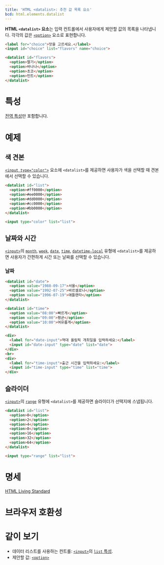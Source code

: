 ```yaml
---
title: 'HTML <datalist>: 추천 값 목록 요소'
bcd: html.elements.datalist
---
```


**HTML `<datalist>` 요소**는 입력 컨트롤에서 사용자에게 제안할 값의 목록을 나타냅니다. 각각의 값은 [`<option>`](./option) 요소로 표현합니다.

<HTMLDemo height={200}>

```html
<label for="choice">맛을 고르세요.</label>
<input id="choice" list="flavors" name="choice">

<datalist id="flavors">
  <option>딸기</option>
  <option>바나나</option>
  <option>초코</option>
  <option>민트</option>
</datalist>
```

</HTMLDemo>

# 특성

[전역 특성](/docs/Web/HTML/Global_attributes)만 포함합니다.

# 예제

## 색 견본

[`<input type="color">`](./input/color) 요소에 `<datalist>`를 제공하면 사용자가 색을 선택할 때 견본에서 선택할 수 있습니다.

```html name=color
<datalist id="list">
  <option>#ff0000</option>
  <option>#ee0000</option>
  <option>#dd0000</option>
  <option>#cc0000</option>
  <option>#bb0000</option>
</datalist>

<input type="color" list="list">
```

<LiveExample name="color" height={60} />

## 날짜와 시간

[`<input>`](./input)의 [`month`](https://developer.mozilla.org/en-US/docs/Web/HTML/Element/input/month), [`week`](https://developer.mozilla.org/en-US/docs/Web/HTML/Element/input/week), [`date`](./input/date), [`time`](https://developer.mozilla.org/en-US/docs/Web/HTML/Element/input/time), [`datetime-local`](./input/datetime-local) 유형에 `<datalist>`를 제공하면 사용자가 간편하게 시간 또는 날짜를 선택할 수 있습니다.

### 날짜

```html name=datetime
<datalist id="date">
  <option value="1988-09-17">서울</option>
  <option value="1992-07-25">바르셀로나</option>
  <option value="1996-07-19">애틀랜타</option>
</datalist>

<datalist id="time">
  <option value="08:00">빠르게</option>
  <option value="09:00">평균</option>
  <option value="10:00">여유롭게</option>
</datalist>

<div>
  <label for="date-input">역대 올림픽 개최일을 입력하세요:</label>
  <input id="date-input" type="date" list="date">
</div>
<br>
<div>
  <label for="time-input">출근 시간을 입력하세요:</label>
  <input id="time-input" type="time" list="time">
</div>
```

<LiveExample name="datetime" height={90} />

## 슬라이더

[`<input>`](./input)의 [`range`](https://developer.mozilla.org/en-US/docs/Web/HTML/Element/input/range) 유형에 `<datalist>`를 제공하면 슬라이더가 선택지에 스냅됩니다.

```html name=range
<datalist id="list">
  <option>0</option>
  <option>2</option>
  <option>4</option>
  <option>8</option>
  <option>16</option>
  <option>32</option>
  <option>64</option>
</datalist>

<input type="range" list="list">
```

<LiveExample name="range" height={60} />

# 명세

[HTML Living Standard](https://html.spec.whatwg.org/multipage/forms.html#the-datalist-element)

# 브라우저 호환성

<BrowserCompat data={props.bcd} />

# 같이 보기

- 데이터 리스트를 사용하는 컨트롤: [`<input>`](./input)의 [`list` 특성](./input#term-list).
- 제안할 값: [`<option>`](./option)